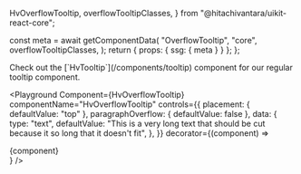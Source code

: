   HvOverflowTooltip,
  overflowTooltipClasses,
} from "@hitachivantara/uikit-react-core";


  const meta = await getComponentData(
    "OverflowTooltip",
    "core",
    overflowTooltipClasses,
  );
  return { props: { ssg: { meta } } };
};

<Description />

<Page>

<Callout type="info">
  Check out the [`HvTooltip`](/components/tooltip) component for our regular
  tooltip component.
</Callout>

<br />

<Playground
  Component={HvOverflowTooltip}
  componentName="HvOverflowTooltip"
  controls={{
    placement: { defaultValue: "top" },
    paragraphOverflow: { defaultValue: false },
    data: {
      type: "text",
      defaultValue:
        "This is a very long text that should be cut because it so long that it doesn't fit",
    },
  }}
  decorator={(component) => <div className="max-w-160px">{component}</div>}
/>

</Page>
